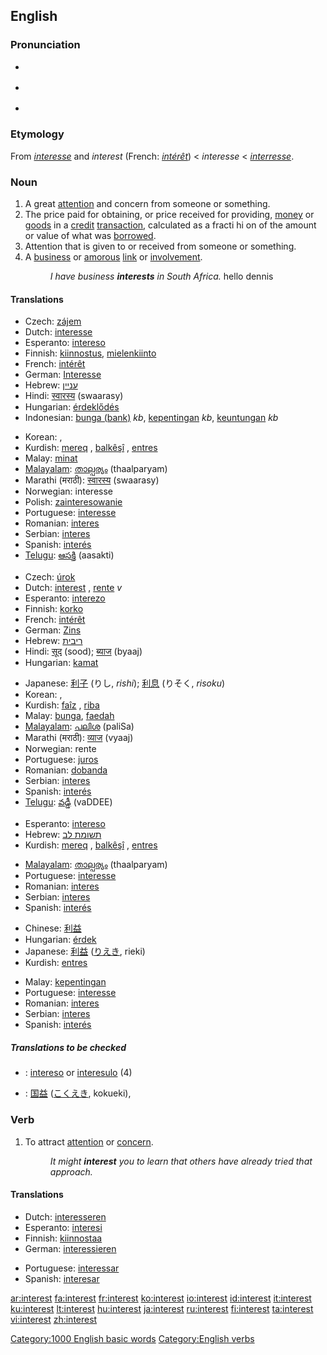 {{wikipedia|dab=Interest (disambiguation)|Interest}}
==English==

{{rank|story|deep|meet|472|interest|brother|I've|longer}}

===Pronunciation===
* {{a|US}} {{IPA|/ˈɪntəɹəst/}}
* {{a|RP}} {{IPA|/ˈɪntrɛst/}}
*{{audio|en-us-interest.ogg|Audio (US)}}

===Etymology===
From {{OF.}} ''[[interesse]]'' and ''interest'' (French: ''[[intérêt]]'') < {{ML.}} ''interesse'' < {{L.}} ''[[interresse]]''.

===Noun===
{{wikipedia}}
{{en-noun}}

# A great [[attention]] and concern from someone or something.
# The price paid for obtaining, or price received for providing, [[money]] or [[goods]] in a [[credit]] [[transaction]], calculated as a fracti hi on of the amount or value of what was [[borrow]]ed.
# Attention that is given to or received from someone or something.
# A [[business]] or [[amorous]] [[link]] or [[involvement]].
#:''I have business '''interests''' in South Africa.'' hello dennis

====Translations====
{{trans-top|great attention and concern from someone}}
*Czech: [[zájem]] {{m}}
*Dutch: [[interesse]] {{f}}
*Esperanto: [[intereso]]
*Finnish: [[kiinnostus]], [[mielenkiinto]]
*French: [[intérêt]] {{m}}
*German: [[Interesse]] {{n}}
*Hebrew: [[עניין]] {{m}}
*Hindi: [[स्वारस्य]] (swaarasy)
*Hungarian: [[érdeklődés]]
*Indonesian: [[bunga (bank)]] ''kb'', [[penting|kepentingan]] ''kb'', [[keuntungan]] ''kb''
{{trans-mid}}
*Korean: {{ko-inline|흥미|heungmi}}, {{ko-inline|관심|gwansim}}
*Kurdish: [[mereq]] {{f}}, [[balkêşî]] {{f}}, [[entres]] {{f}}
*Malay: [[minat]]
*[[Malayalam]]: [[താല്പര്യം]] (thaalparyam)
*Marathi (मराठी): [[स्वारस्य]] (swaarasy)
*Norwegian: interesse {{m}}
*Polish: [[zainteresowanie]] {{n}}
*Portuguese: [[interesse]] {{m}}
*Romanian: [[interes]] {{n}}
*Serbian: [[interes]] {{m}}
*Spanish: [[interés]] {{m}}
*[[Telugu]]: [[ఆసక్తి]] (aasakti)
{{trans-bottom}}

{{trans-top|the price of credit}}
*Czech: [[úrok]] {{m}}
*Dutch: [[interest]] {{m}}, [[rente]] ''v''
*Esperanto: [[interezo]]
*Finnish: [[korko]]
*French: [[intérêt]] {{m}}
*German: [[Zins]] {{m}}
*Hebrew: [[ריבית]] {{f}}
*Hindi: [[सूद]] (sood); [[ब्याज]] (byaaj)
*Hungarian: [[kamat]]
{{trans-mid}}
*Japanese: [[利子]] (りし, ''rishi''); [[利息]] (りそく, ''risoku'')
*Korean: {{ko-inline|이자|ija}}, {{ko-inline|이익|i-ik}}
*Kurdish: [[faîz]] {{f}}, [[riba]] {{f}}
*Malay: [[bunga]], [[faedah]]
*[[Malayalam]]: [[പലിശ]] (paliSa)
*Marathi (मराठी): [[व्याज]] (vyaaj)
*Norwegian: rente {{f}}
*Portuguese: [[juros]] {{m}}
*Romanian: [[dobanda]]
*Serbian: [[interes]] {{m}}
*Spanish: [[interés]] {{m}}
*[[Telugu]]: [[వడ్డీ]] (vaDDEE)
{{trans-bottom}}

{{trans-top|attention that is given to or received from someone or something}}
*Esperanto: [[intereso]]
*Hebrew: [[תשומת לב]] {{f}}
*Kurdish: [[mereq]] {{f}}, [[balkêşî]] {{f}}, [[entres]] {{f}}
{{trans-mid}}
*[[Malayalam]]: [[താല്പര്യം]] (thaalparyam)
*Portuguese: [[interesse]] {{m}}
*Romanian: [[interes]] {{n}}
*Serbian: [[interes]] {{m}}
*Spanish: [[interés]] {{m}}
{{trans-bottom}}

{{trans-top|business or amorous link or involvement}}
*Chinese: [[利益]]
*Hungarian: [[érdek]]
*Japanese: [[利益]] ([[りえき]], rieki)
*Kurdish: [[entres]] {{f}}
{{trans-mid}}
*Malay: [[kepentingan]]
*Portuguese: [[interesse]] {{m}}
*Romanian: [[interes]] {{n}}
*Serbian: [[interes]] {{m}}
*Spanish: [[interés]] {{m}}
{{trans-bottom}}

=====Translations to be checked=====
{{checktrans}}
{{top}}
*{{ttbc|Esperanto}}: [[intereso]] or [[interesulo]] (4)
*{{ttbc|Japanese}}: [[国益]] ([[こくえき]], kokueki),
{{mid}}
{{bottom}}

===Verb===
{{en-verb}}

# To attract [[attention]] or [[concern]].
#:''It might '''interest''' you to learn that others have already tried that approach.''

====Translations====
{{top}}
*Dutch: [[interesseren]]
*Esperanto: [[interesi]]
*Finnish: [[kiinnostaa]]
*German: [[interessieren]]
{{mid}}
*Portuguese: [[interessar]]
*Spanish: [[interesar]]
{{bottom}}

[[Category:1000 English basic words]]
[[Category:English verbs]]

[[ar:interest]]
[[fa:interest]]
[[fr:interest]]
[[ko:interest]]
[[io:interest]]
[[id:interest]]
[[it:interest]]
[[ku:interest]]
[[lt:interest]]
[[hu:interest]]
[[ja:interest]]
[[ru:interest]]
[[fi:interest]]
[[ta:interest]]
[[vi:interest]]
[[zh:interest]]